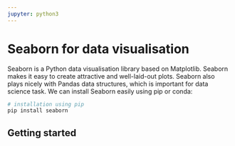 ```yaml
---
jupyter: python3
---
```


# Seaborn for data visualisation

Seaborn is a Python data visualisation library based on Matplotlib. Seaborn makes it easy to create attractive and well-laid-out plots. Seaborn also plays nicely with Pandas data structures, which is important for data science task. We can install Seaborn easily using pip or conda:

```bash
# installation using pip
pip install seaborn
```

## Getting started
